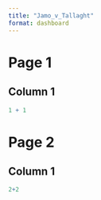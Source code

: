 ```yaml
---
title: "Jamo_v_Tallaght"
format: dashboard
---
```


# Page 1

## Column 1
```r
1 + 1
```


# Page 2

## Column 1
```r

2+2

```

